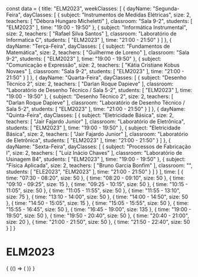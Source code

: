 const data = {
  title: "ELM2023",
  weekClasses: [
    {
      dayName: "Segunda-Feira",
      dayClasses: [
        {
          subject: "Instrumentos de Medidas Elétricas",
          size: 2,
          teachers: [
            "Débora Hungaro Micheletti"
          ],
          classroom: "Sala 9-2",
          students: [
            "ELM2023"
          ],
          time: "19:00 - 19:50"
        },
        {
          subject: "Informática Instrumental",
          size: 2,
          teachers: [
            "Rafael Silva Santos"
          ],
          classroom: "Laboratório de Informatica C",
          students: [
            "ELM2023"
          ],
          time: "21:00 - 21:50"
        }
      ]
    },
    {
      dayName: "Terça-Feira",
      dayClasses: [
        {
          subject: "Fundamentos de Matemática",
          size: 2,
          teachers: [
            "Guilherme de Loreno"
          ],
          classroom: "Sala 9-2",
          students: [
            "ELM2023"
          ],
          time: "19:00 - 19:50"
        },
        {
          subject: "Comunicação e Expressão",
          size: 2,
          teachers: [
            "Kátia Cristiane Kobus Novaes"
          ],
          classroom: "Sala 9-2",
          students: [
            "ELM2023"
          ],
          time: "21:00 - 21:50"
        }
      ]
    },
    {
      dayName: "Quarta-Feira",
      dayClasses: [
        {
          subject: "Desenho Técnico 2",
          size: 2,
          teachers: [
            "Darlan Roque Dapieve"
          ],
          classroom: "Laboratório de Desenho Técnico / Sala 5-2",
          students: [
            "ELM2023"
          ],
          time: "19:00 - 19:50"
        },
        {
          subject: "Desenho Técnico 2",
          size: 2,
          teachers: [
            "Darlan Roque Dapieve"
          ],
          classroom: "Laboratório de Desenho Técnico / Sala 5-2",
          students: [
            "ELM2023"
          ],
          time: "21:00 - 21:50"
        }
      ]
    },
    {
      dayName: "Quinta-Feira",
      dayClasses: [
        {
          subject: "Eletricidade Básica",
          size: 2,
          teachers: [
            "Jair Fajardo Junior"
          ],
          classroom: "Laboratório de Eletrônica",
          students: [
            "ELM2023"
          ],
          time: "19:00 - 19:50"
        },
        {
          subject: "Eletricidade Básica",
          size: 2,
          teachers: [
            "Jair Fajardo Junior"
          ],
          classroom: "Laboratório de Eletrônica",
          students: [
            "ELM2023"
          ],
          time: "21:00 - 21:50"
        }
      ]
    },
    {
      dayName: "Sexta-Feira",
      dayClasses: [
        {
          subject: "Processos de Fabricação I",
          size: 2,
          teachers: [
            "Luiz Inácio Chaves"
          ],
          classroom: "Laboratório de Usinagem B4",
          students: [
            "ELM2023"
          ],
          time: "19:00 - 19:50"
        },
        {
          subject: "Física Aplicada",
          size: 2,
          teachers: [
            "Bruno Garcia Bonfim"
          ],
          classroom: "",
          students: [
            "ELE2023",
            "ELM2023"
          ],
          time: "21:00 - 21:50"
        }
      ]
    }
  ],
  time: [
    {
      time: "07:30 - 08:20",
      size: 50
    },
    {
      time: "08:20 - 09:10",
      size: 50
    },
    {
      time: "09:10 - 09:25",
      size: 15
    },
    {
      time: "09:25 - 10:15",
      size: 50
    },
    {
      time: "10:15 - 11:05",
      size: 50
    },
    {
      time: "11:05 - 11:55",
      size: 50
    },
    {
      time: "11:55 - 13:10",
      size: 75
    },
    {
      time: "13:10 - 14:00",
      size: 50
    },
    {
      time: "14:00 - 14:50",
      size: 50
    },
    {
      time: "14:50 - 15:05",
      size: 15
    },
    {
      time: "15:05 - 15:55",
      size: 50
    },
    {
      time: "15:55 - 16:45",
      size: 50
    },
    {
      time: "16:45 - 19:00",
      size: 135
    },
    {
      time: "19:00 - 19:50",
      size: 50
    },
    {
      time: "19:50 - 20:40",
      size: 50
    },
    {
      time: "20:40 - 21:00",
      size: 20
    },
    {
      time: "21:00 - 21:50",
      size: 50
    },
    {
      time: "21:50 - 22:40",
      size: 50
    }
  ]
}

# ELM2023

<div>
  {
    <BrowserOnly>
      {() => (
        <Grid
          title={data.title}
          weekClasses={data.weekClasses}
          time={data.time}
        />
      )}
    </BrowserOnly>
  }
</div>
